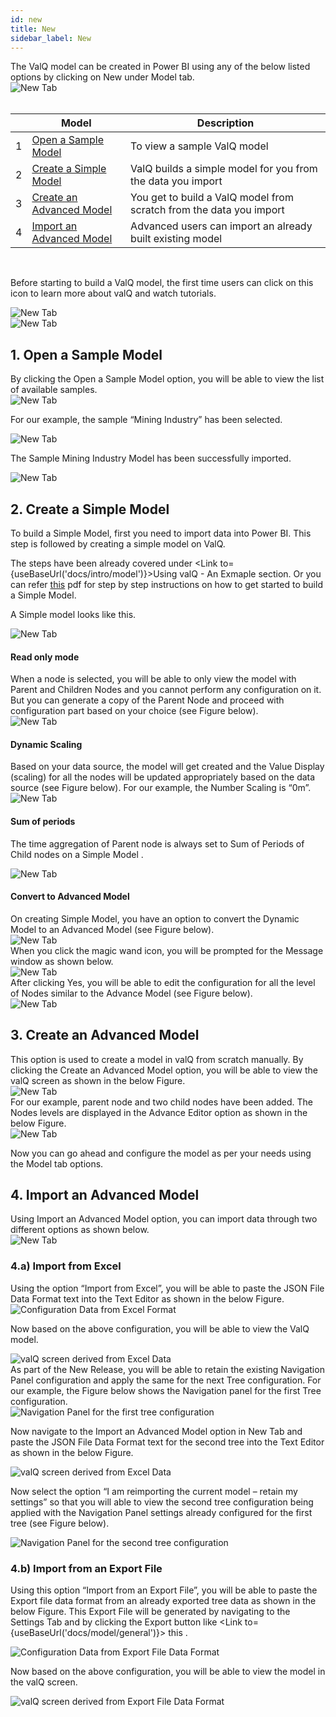 ```yaml
---
id: new
title: New
sidebar_label: New
---
```



<div style={{textAlign: 'justify'}}>
The ValQ model can be created in Power BI using any of the below listed options by clicking on New under Model tab.
</ div> <br />

<div style={{textAlign: 'center'}}>
  <Zoom>
<img alt="New Tab" src={useBaseUrl('/doc-images/model/new1.png')} />
  </Zoom>
</div> <br />

<div style={{textAlign: 'justify'}} className="table-center">

|   | Model                            | Description                                                                                                                                                                                                                                                                                                                                                                                                                                                |
|---|----------------------------------|---------------------------------------------------------------------------------------|
| 1 | [Open a Sample Model](#1-open-a-sample-model)           | To view a sample ValQ model  |
| 2 | [Create a Simple Model](#2-create-a-simple-model)       | ValQ builds a simple model for you from the data you import  |
| 3 | [Create an Advanced Model](#3-create-an-advanced-model) | You get to build a ValQ model from scratch from the data you import  |
| 4 | [Import an Advanced Model](#4-import-an-advanced-model) | Advanced users can import an already built existing model  |

</div> <br />

Before starting to build a ValQ model, the first time users can click on this icon to learn more about valQ and watch tutorials.

<div style={{textAlign: 'center'}}>
  <Zoom>
<img alt="New Tab" src={useBaseUrl('/doc-images/model/new21.png')}/>
  </Zoom>
</div>

<div style={{textAlign: 'center'}}>
  <Zoom>
<img alt="New Tab" src={useBaseUrl('/doc-images/model/new22.png')}/>
  </Zoom>
</div>

## 1. Open a Sample Model

<div style={{textAlign: 'justify'}}>
By clicking the Open a Sample Model option, you will be able to view the list of
available samples.
</ div> <br />

<div style={{textAlign: 'center'}}>
  <Zoom>
<img alt="New Tab" src={useBaseUrl('/doc-images/model/new2.png')} />
  </Zoom>
</ div> <br />

For our example, the sample “Mining Industry” has been selected.

<div style={{textAlign: 'center'}}>
  <Zoom>
<img alt="New Tab" src={useBaseUrl('/doc-images/model/new3.png')} />
  </Zoom>
</ div> <br />

The Sample Mining Industry Model has been successfully imported.


<div style={{textAlign: 'center'}}>
  <Zoom>
<img alt="New Tab" src={useBaseUrl('/doc-images/model/new4.png')} />
  </Zoom>
</ div>

## 2. Create a Simple Model


To build a Simple Model, first you need to import data into Power BI. This step is followed by creating a
simple model on ValQ.

The steps have been already covered under <Link to={useBaseUrl('docs/intro/model')}>Using valQ - An Exmaple</Link> section. 
Or you can refer <a href="https://valq.com/wp-content/uploads/valq-for-microsoft-power-bi-beginners-tutorial.pdf" target="_blank">this</a> pdf for step by step instructions on how to get started to build a Simple Model. <br />


A Simple model looks like this.

<div style={{textAlign: 'center'}}>
  <Zoom>
<img alt="New Tab" src={useBaseUrl('/doc-images/model/new10.png')} />
  </Zoom>
</ div>

#### Read only mode

<div style={{textAlign: 'justify'}}>
When a node is selected, you will be able to only view the model with Parent
and Children Nodes and you cannot perform any
configuration on it. But you can generate a copy of the Parent Node
and proceed with configuration part based on your choice (see Figure
below).
</ div> <br />

<div style={{textAlign: 'center'}}>
  <Zoom>
<img alt="New Tab" src={useBaseUrl('/doc-images/model/new11.png')} />
  </Zoom>
</ div>

#### Dynamic Scaling

<div style={{textAlign: 'justify'}}>
Based on your data source, the model will get created and
the Value Display (scaling) for all the nodes will be updated appropriately based
on the data source (see Figure below). For our example, the Number
Scaling is “0m”.
</ div> <br />

<div style={{textAlign: 'center'}}>
  <Zoom>
<img alt="New Tab" src={useBaseUrl('/doc-images/model/new12.png')} />
  </Zoom>
</ div>

#### Sum of periods

The time aggregation of Parent node is always set to Sum of Periods of Child nodes on a Simple Model    .

<div style={{textAlign: 'center'}}>
  <Zoom>
<img alt="New Tab" src={useBaseUrl('/doc-images/model/new17.png')} />
  </Zoom>
</ div>

#### Convert to Advanced Model

<div style={{textAlign: 'justify'}}>
On creating Simple Model, you have an option to convert the Dynamic
Model to an Advanced Model (see Figure below).
</ div> <br />

<div style={{textAlign: 'center'}}>
  <Zoom>
<img alt="New Tab" src={useBaseUrl('/doc-images/model/new13.png')} />
  </Zoom>
</ div> <br />

<div style={{textAlign: 'justify'}}>
When you click the magic wand icon, you will be prompted for the Message
window as shown below.
</ div> <br />

<div style={{textAlign: 'center'}}>
  <Zoom>
<img alt="New Tab" src={useBaseUrl('/doc-images/model/new14.png')} />
  </Zoom>
</ div> <br />

<div style={{textAlign: 'justify'}}>
After clicking Yes, you will be able to edit the configuration for all
the level of Nodes similar to the Advance Model (see Figure below).
</ div> <br />

<div style={{textAlign: 'center'}}>
  <Zoom>
<img alt="New Tab" src={useBaseUrl('/doc-images/model/new15.png')} />
  </Zoom>
</ div> <br />

## 3. Create an Advanced Model

<div style={{textAlign: 'justify'}}>
This option is used to create a model in valQ from scratch manually.
By clicking the Create  an Advanced Model option, you will
be able to view the valQ screen as shown in the below Figure.
</ div> <br />

<div style={{textAlign: 'center'}}>
  <Zoom>
<img alt="New Tab" src={useBaseUrl('/doc-images/model/new18.png')} />
  </Zoom>
</ div> <br />

<div style={{textAlign: 'justify'}}>
For our example, parent node and two child nodes have been added. The Nodes levels are displayed in the Advance Editor option as
shown in the below Figure.
</ div> <br />

<div style={{textAlign: 'center'}}>
  <Zoom>
<img alt="New Tab" src={useBaseUrl('/doc-images/model/new19.png')} />
  </Zoom>
</ div> <br />

Now you can go ahead and configure the model as per your needs using the Model tab options.

## 4. Import an Advanced Model

<div style={{textAlign: 'justify'}}>
Using Import an Advanced Model option, you can import
data through two different options as shown below.
</ div> <br />

<div style={{textAlign: 'center'}}>
  <Zoom>
<img alt="New Tab" src={useBaseUrl('/doc-images/model/new20.png')} />
  </Zoom>
</ div> <br />

### 4.a) Import from Excel

<div style={{textAlign: 'justify'}}>
Using the option “Import from Excel”, you will be able to paste the JSON
File Data Format text into the Text Editor as shown in the below Figure.
</ div> <br />

<div style={{textAlign: 'center'}}>
  <Zoom>
<img alt="Configuration Data from Excel Format" src={useBaseUrl('/doc-images/12.31.png')} />
  </Zoom>
</ div> <br />

Now based on the above configuration, you will be able to view the ValQ model.

<div style={{textAlign: 'center'}}>
  <Zoom>
<img alt="valQ screen derived from Excel Data" src={useBaseUrl('/doc-images/12.32.png')} />
  </Zoom>
</ div> <br />  

<div style={{textAlign: 'justify'}}>
As part of the New Release, you will be able to retain the existing
Navigation Panel configuration and apply the same for the next Tree
configuration. For our example, the Figure below shows the Navigation
panel for the first Tree configuration.
</ div> <br />

<div style={{textAlign: 'center'}}>
  <Zoom>
<img alt="Navigation Panel for the first tree configuration" src={useBaseUrl('/doc-images/12.33.png')} />
  </Zoom>
</ div> <br />

Now navigate to the Import an Advanced Model option in New Tab and paste
the JSON File Data Format text for the second tree into the Text Editor
as shown in the below Figure.

<div style={{textAlign: 'center'}}>
  <Zoom>
<img alt="valQ screen derived from Excel Data" src={useBaseUrl('/doc-images/12.34.png')} />
  </Zoom>
</ div> <br />

Now select the option “I am reimporting the current model – retain my
settings” so that you will able to view the second tree configuration
being applied with the Navigation Panel settings already configured for
the first tree (see Figure below).

  <Zoom>
<img alt="Navigation Panel for the second tree configuration" src={useBaseUrl('/doc-images/12.35.png')} />
  </Zoom>

### 4.b) Import from an Export File

Using this option “Import from an Export File”, you will be able to
paste the Export file data format from an already exported tree data as
shown in the below Figure. This Export File will be generated by
navigating to the Settings Tab and by clicking the Export button like <Link to={useBaseUrl('docs/model/general')}> this </Link>.

<div style={{textAlign: 'center'}}>
<Zoom>
<img alt="Configuration Data from Export File Data Format" src={useBaseUrl('/doc-images/12.36.png')} />
</Zoom>
</ div> <br />

Now based on the above configuration, you will be able to view the model in the valQ screen.

<Zoom>
<img alt="valQ screen derived from Export File Data Format" src={useBaseUrl('/doc-images/12.37.png')} />
</Zoom>
